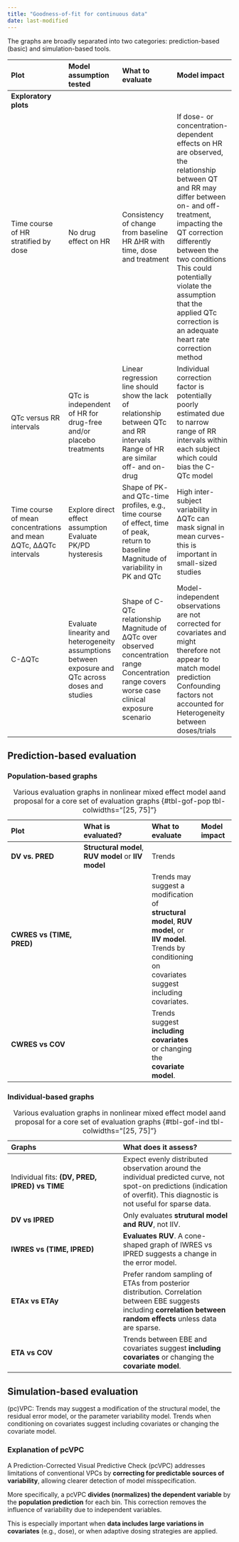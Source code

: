 ```yaml
---
title: "Goodness-of-fit for continuous data"
date: last-modified
---
```


:::{.callout-caution title="Under construction"}
:::

The graphs are broadly separated into two categories: prediction-based (basic) and simulation-based tools.

| Plot | Model assumption tested | What to evaluate | Model impact |
| :--- | :--- | :--- | :--- |
| **Exploratory plots** |  |  |  |
| Time course of HR stratified by dose | No drug effect on HR | Consistency of change from baseline HR ΔHR with time, dose and treatment | If dose- or concentration-dependent effects on HR are observed, the relationship between QT and RR may differ between on- and off-treatment, impacting the QT correction differently between the two conditions <br> This could potentially violate the assumption that the applied QTc correction is an adequate heart rate correction method |
| QTc versus RR intervals | QTc is independent of HR for drug-free and/or placebo treatments | Linear regression line should show the lack of relationship between QTc and RR intervals <br> Range of HR are similar off- and on-drug | Individual correction factor is potentially poorly estimated due to narrow range of RR intervals within each subject which could bias the C-QTc model |
| Time course of mean concentrations and mean ΔQTc, ΔΔQTc intervals | Explore direct effect assumption <br> Evaluate PK/PD hysteresis | Shape of PK- and QTc-time profiles, e.g., time course of effect, time of peak, return to baseline <br> Magnitude of variability in PK and QTc | High inter-subject variability in ΔQTc can mask signal in mean curves-this is important in small-sized studies |
| C-ΔQTc | Evaluate linearity and heterogeneity assumptions between exposure and QTc across doses and studies | Shape of C-QTc relationship <br> Magnitude of ΔQTc over observed concentration range <br> Concentration range covers worse case clinical exposure scenario | Model-independent observations are not corrected for covariates and might therefore not appear to match model prediction <br> Confounding factors not accounted for Heterogeneity between doses/trials |

## Prediction-based evaluation

### Population-based graphs

| Plot                      | What is evaluated?      | What to evaluate | Model impact |
| :------------------------ | :---------------------- | :--------------- | :----------- |
| **DV vs. PRED**           | **Structural model**, **RUV model** or **IIV model** | Trends |
| **CWRES vs (TIME, PRED)** |                         | Trends may suggest a modification of **structural model**, **RUV model**, or **IIV model**. Trends by conditioning on covariates suggest including covariates. | |
| **CWRES vs COV**          |                         | Trends suggest **including covariates** or changing the **covariate model**. | |

: Various evaluation graphs in nonlinear mixed effect model aand proposal for a core set of evaluation graphs {#tbl-gof-pop tbl-colwidths="[25, 75]"}

### Individual-based graphs

| Graphs | What does it assess? |
| :--- | :--- |
| Individual fits: **(DV, PRED, IPRED) vs TIME** | Expect evenly distributed observation around the individual predicted curve, not spot-on predictions (indication of overfit). This diagnostic is not useful for sparse data. |
| **DV vs IPRED** | Only evaluates **strutural model and RUV**, not IIV. |
| **IWRES vs (TIME, IPRED)** | **Evaluates RUV**. A cone-shaped graph of IWRES vs IPRED suggests a change in the error model. |
| **ETAx vs ETAy** | Prefer random sampling of ETAs from posterior distribution. Correlation between EBE suggests including **correlation between random effects** unless data are sparse. |
| **ETA vs COV** | Trends between EBE and covariates suggest **including covariates** or changing the **covariate model**. |

: Various evaluation graphs in nonlinear mixed effect model aand proposal for a core set of evaluation graphs {#tbl-gof-ind tbl-colwidths="[25, 75]"}

## Simulation-based evaluation

(pc)VPC: Trends may suggest a modification of the structural model, the residual error model, or the parameter variability model.
Trends when conditioning on covariates suggest including covariates or changing the covariate model.

### Explanation of pcVPC

A Prediction-Corrected Visual Predictive Check (pcVPC) addresses limitations of conventional VPCs by **correcting for predictable sources of variability**, allowing clearer detection of model misspecification.

More specifically, a pcVPC **divides (normalizes) the dependent variable** by the **population prediction** for each bin.
This correction removes the influence of variability due to independent variables.

This is especially important when **data includes large variations in covariates** (e.g., dose), or when adaptive dosing strategies are applied.
